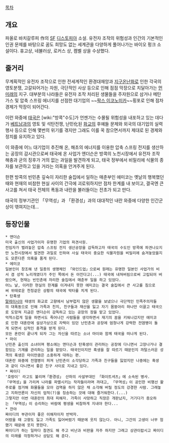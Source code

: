 [[목차]]

== 개요 ==
파올로 바치갈루피 作의 [[SF]] [[디스토피아]] 소설. 유전자 조작의 위험성과 인간의 기본적인 인권 문제를 바탕으로 꿈도 희망도 없는 세계관을 다양하게 풀어나가는 바이오 펑크 소설이다. 휴고상, 네뷸러상, 로커스 상, 켐벨 상을 수상했다.

== 줄거리 ==
무계획적인 유전자 조작으로 인한 전세계적인 환경대재앙과 [[지구온난화]]로 인한 각국의 영토분쟁, 고갈되어가는 자원, 극단적인 사상 등으로 인해 점점 막장으로 치달아가는 [[먼 미래]]의 지구.
대부분의 나라들은 유전자 조작 처리된 생물들을 주자원으로 삼거나 메탄가스 및 압축 스프링 에너지를 선점한 대기업의 ~~[[팍스 이코노미카]]~~횡포로 인해 점차 경제가 막장이 되어간다.

이런 와중에 [[태국]]은 [wiki:"방콕"수도]가 언젠가는 수몰될 위험성을 내포하고 있는 데다가 [[베트남]]과의 영토 및 석탄전쟁, 난민化된 [[화교]]의 후예들 문제와 외국의 대기업의 실력행사 등으로 인해 몇번의 위기를 겪지만 그래도 이를 꾹 참으면서까지 제대로 된 경제와 정치를 유지하고 있다.

이 와중에 어느 대기업이 추진해 온, 해초의 에너지를 이용한 압축 스프링 전지를 생산하는 공장의 감시관으로써 태국에 온 사업가 앤더슨은 방콕의 노천시장에서 유전자 조작 해충과 균의 징후가 거의 없는 과일을 발견하게 되고, 태국 정부에서 비밀리에 식물의 종자를 보관하고 있을 거라는 의혹을 안겨주게 된다.

한편 방콕의 빈민촌 깊숙이 자리한 술집에서 일하는 매춘부인 에미코는 옛날의 행복했던 때와 현재의 비참한 현실 사이의 간극에 괴로워하지만 점차 한계를 내 보이고, 결국엔 큰 사고를 쳐서 태국 전체의 폭동과 내란을 불러들이는 전초가 되고 만다.

태국의 정부기관인 「무역성」과 「환경성」과의 대대적인 내란 와중에 다양한 인간군상이 엮여지는데...

== 등장인물 ==
 * 앤더슨
 미국 출신의 사업가이자 유명한 기업의 파견사원.
 전임자가 벌려놓은 압축 스프링 전지 생산공장을 감독하고자 태국의 수도인 방콕에 파견나오지만 노천시장에서 발견한 과일로 인하여 사실 태국이 중요한 식물자원을 비밀리에 숨겨놓았을지도 모른다른 의혹을 품게 된다.
 * 에미코
 일본인이 창조해 낸 일종의 생명체인 「와인드업」으로써 원래는 유명한 일본인 사업가의 비서 겸 성적 노리개였다가 주인 쪽에서 돈 아낀다고(...) 태국에 내쳐버림으로써 고립되어 버렸으며, 현재는 빈민촌에 자리한 술집에서 매춘부 일을 하고 있었다.
 어느 날, 이러한 현실의 한계를 이겨내지 못한 에미코는 결국 술집에서 큰 사고를 침으로써 위태로운 천칭같은 상황의 태국에 막타를 치게 된다.
 * 탄혹생
 [[말레이시아]] 태생의 화교로 고향에서 남부럽지 않은 생활을 보냈으나 극단적인 민족주의자들의 대폭동으로 인해 가족과 친지, 친구들과 재산을 잃고 자기 몸뚱아리 하나만 이끌고 태국으로 도망쳐 지금은 앤더슨이 감독하고 있는 공장의 장을 맡고 있었다.
 억척스럽게 일을 하면서도 죽어나간 사람들을 생각하면서 재기의 꿈을 키워나갔지만 에미코로 인한 대혼란에 설상가상으로 자택이 있던 난민촌과 공장에 엄청나게 강력한 전염병이 돌게 되면서 심적인 충격을 받게 된다.
 모든 혼란이 끝나게 되자 그는 자신을 따르는 소녀 마이와 함께 태국을 떠나게 된다.
 * 마이
 난민촌 출신의 소녀이며 평소에는 앤더슨과 탄혹생이 관리하는 공장에 다니면서 고장나거나 결함있는 기계를 관리하는 일을 맡았다. 태국인이지만 혹생을 잘 따르기 때문인지 까탈스러운 성격의 혹생은 마이만큼은 소중하게 대하는 편.
 대혼란 와중에 전염병이 퍼져 난민촌이 소각당하고 가족과 친구들을 잃었지만 나중에는 혹생과 같이 다니면서 좋은 친구 사이로 지내고 있다.
 * 짜이디
 '호랑이' 라고도 불리며「환경성」 산하의 사설부대인 「화이트셔츠」에 소속된 병사.
 「무역성」을 가리켜 나라를 파멸시키는 작자들이라며 까대고, 「무역성」이 공인한 비행선 활주로를 점거해 화물들을 모아 검역을 하지 않은 채 소각해 버릴 정도의 강경한 사람. 그래놓고 지하언론이 자신의 업적(?)을 칭송하는 것에 대해 즐거워한다.(...)
 그렇지만 이번 대혼란의 최대 피해자. 가족이 사망하고 직장은 개판났지, 거기다가 증오하는 「무역성」이 승리하는 바람에 평생을 비참하게 지내야 한다...
 * 깐야
 짜이디의 부관이자 좋은 이해자이자 반박자.
 어렸을 때 고향도 잃고 가족도 잃어버렸기 때문에 웃지 않는다. 아니, 그간의 고생이 너무 험했기 때문에 웃지 못한다.
 짜이디가 하는 일마다 참견도 해 주고 비난과 비판을 자주 하지만 그래고 상관이랍시고 짜이디의 미래를 걱정하거나 상담도 해 준다.
